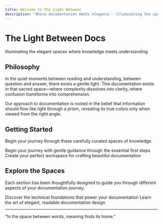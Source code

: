 ```yaml
---
title: Welcome to The Light Between
description: "Where documentation meets elegance - illuminating the spaces between complexity and clarity"
---
```


<div style={{
  background: 'linear-gradient(135deg, #F5F1ED 0%, #E8DDD4 50%, #D4B5A0 100%)',
  padding: '3rem 2rem',
  borderRadius: '1rem',
  textAlign: 'center',
  marginBottom: '2rem',
  border: '1px solid #D4B5A0'
}}>
  <h1 style={{
    fontSize: '2.5rem',
    fontWeight: '300',
    color: '#1A1A1A',
    marginBottom: '1rem',
    letterSpacing: '0.05em'
  }}>
    The Light Between Docs
  </h1>
  <p style={{
    fontSize: '1.2rem',
    color: '#4A4A4A',
    fontStyle: 'italic',
    maxWidth: '600px',
    margin: '0 auto'
  }}>
    Illuminating the elegant spaces where knowledge meets understanding
  </p>
</div>

## Philosophy

In the quiet moments between reading and understanding, between question and answer, there exists a gentle light. This documentation exists in that sacred space—where complexity dissolves into clarity, where confusion transforms into comprehension.

<Note>
  Our approach to documentation is rooted in the belief that information should flow like light through a prism, revealing its true colors only when viewed from the right angle.
</Note>

## Getting Started

Begin your journey through these carefully curated spaces of knowledge.

<CardGroup cols={2}>
  <Card
    title="Quick Start Guide"
    icon="sunrise"
    href="/quickstart"
    color="#D4B5A0"
  >
    Begin your journey with gentle guidance through the essential first steps
  </Card>
  <Card
    title="Development Setup"
    icon="palette"
    href="/development"
    color="#1A1A1A"
  >
    Create your perfect workspace for crafting beautiful documentation
  </Card>
</CardGroup>

## Explore the Spaces

Each section has been thoughtfully designed to guide you through different aspects of your documentation journey.

<CardGroup cols={2}>
  <Card
    title="API Reference"
    icon="book-open"
    href="/api-reference/introduction"
    color="#8B7355"
  >
    Discover the technical foundations that power your documentation
  </Card>
  <Card
    title="Style Guide"
    icon="feather"
    href="#"
    color="#A0956B"
  >
    Learn the art of elegant, readable documentation design
  </Card>
</CardGroup>

---

<div style={{
  textAlign: 'center',
  padding: '2rem',
  backgroundColor: '#F5F1ED',
  borderRadius: '0.5rem',
  marginTop: '3rem',
  border: '1px solid #E8DDD4'
}}>
  <p style={{
    fontStyle: 'italic',
    color: '#6B6B6B',
    fontSize: '1.1rem',
    margin: 0
  }}>
    "In the space between words, meaning finds its home."
  </p>
</div>
